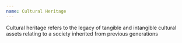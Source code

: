 ```yaml
---
name: Cultural Heritage
---
```

Cultural heritage refers to the legacy of tangible and intangible cultural assets relating to a society inherited from previous generations